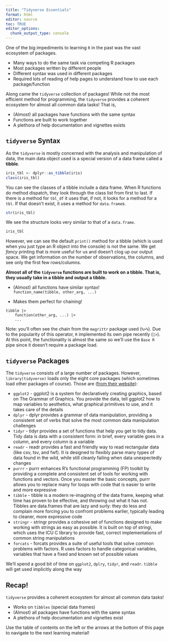 ```yaml
---
title: "Tidyverse Essentials"
format: html
editor: source
toc: TRUE
editor_options: 
  chunk_output_type: console
---
```


One of the big impediments to learning `R` in the past was the vast ecosystem of packages.

-   Many ways to do the same task via competing R packages
-   Most packages written by different people
-   Different syntax was used in different packages
-   Required lots of reading of help pages to understand how to use each package/function

Along came the `tidyverse` collection of packages! While not the most efficient method for programming, the `tidyverse` provides a coherent ecosystem for almost all common data tasks! That is,

-   (Almost) all packages have functions with the same syntax
-   Functions are built to work together
-   A plethora of help documentation and vignettes exists

## `tidyverse` Syntax

As the `tidyverse` is mostly concerned with the analysis and manipulation of data, the main data object used is a special version of a data frame called a **tibble**.

```r
iris_tbl <- dplyr::as_tibble(iris)
class(iris_tbl)
```

You can see the classes of a tibble include a data frame. When R functions do method dispatch, they look through the class list from first to last. If there is a method for `tbl_df` it uses that, if not, it looks for a method for a `tbl`. If that doesn't exist, it uses a method for `data.frame`s.

```r
str(iris_tbl)
```

We see the structure looks very similar to that of a `data.frame`.

```r
iris_tbl
```

However, we can see the default `print()` method for a tibble (which is used when you just type an R object into the console) is not the same. We get *fancy* printing that is more useful for us and doesn't clog up our output space. We get information on the number of observations, the columns, and see only the first few rows/columns.

**Almost all of the `tidyverse` functions are built to work on a tibble. That is, they usually take in a tibble and output a tibble.**

-   (Almost) all functions have similar syntax!\
    `function_name(tibble, other_arg, ...)`

-   Makes them perfect for chaining!

```         
tibble |>
    function(other_arg, ...) |>
    ...
```

Note: you'll often see the chain from the `magrittr` package used (`%>%`). Due to the popularity of this operator, `R` implemented its own pipe recently (`|>`). At this point, the functionality is almost the same so we'll use the `Base R` pipe since it doesn't require a package load.

## `tidyverse` Packages

The `tidyverse` consists of a large number of packages. However, `library(tidyverse)` loads only the eight core packages (which sometimes load other packages of course). Those are ([from their website](https://www.tidyverse.org/packages/)):

-   `ggplot2` - ggplot2 is a system for declaratively creating graphics, based on The Grammar of Graphics. You provide the data, tell ggplot2 how to map variables to aesthetics, what graphical primitives to use, and it takes care of the details
-   `dplyr` - dplyr provides a grammar of data manipulation, providing a consistent set of verbs that solve the most common data manipulation challenges
-   `tidyr` - tidyr provides a set of functions that help you get to tidy data. Tidy data is data with a consistent form: in brief, every variable goes in a column, and every column is a variable
-   `readr` - readr provides a fast and friendly way to read rectangular data (like csv, tsv, and fwf). It is designed to flexibly parse many types of data found in the wild, while still cleanly failing when data unexpectedly changes
-   `purrr` - purrr enhances R’s functional programming (FP) toolkit by providing a complete and consistent set of tools for working with functions and vectors. Once you master the basic concepts, purrr allows you to replace many for loops with code that is easier to write and more expressive
-   `tibble` - tibble is a modern re-imagining of the data frame, keeping what time has proven to be effective, and throwing out what it has not. Tibbles are data.frames that are lazy and surly: they do less and complain more forcing you to confront problems earlier, typically leading to cleaner, more expressive code
-   `stringr` - stringr provides a cohesive set of functions designed to make working with strings as easy as possible. It is built on top of stringi, which uses the ICU C library to provide fast, correct implementations of common string manipulations
-   `forcats` - forcats provides a suite of useful tools that solve common problems with factors. R uses factors to handle categorical variables, variables that have a fixed and known set of possible values

We'll spend a good bit of time on `ggplot2`, `dplry`, `tidyr`, and `readr`. `tibble` will get used implicitly along the way

## Recap!

`tidyverse` provides a coherent ecosystem for almost all common data tasks!

-   Works on `tibbles` (special data frames)
-   (Almost) all packages have functions with the same syntax
-   A plethora of help documentation and vignettes exist

Use the table of contents on the left or the arrows at the bottom of this page to navigate to the next learning material!